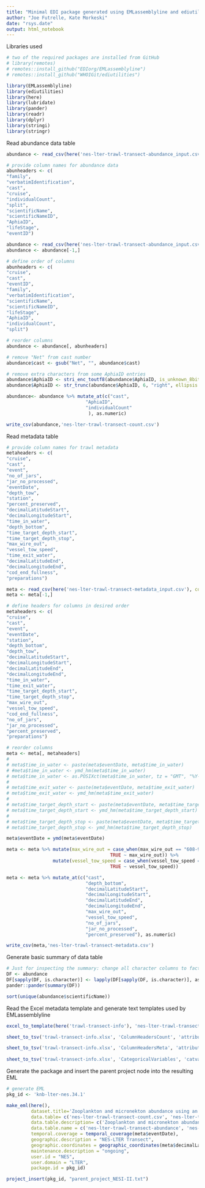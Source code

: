```yaml
---
title: "Minimal EDI package generated using EMLassemblyline and ediutilities"
author: "Joe Futrelle, Kate Morkeski"
date: "rsys.date"
output: html_notebook
---
```


Libraries used

```r
# two of the required packages are installed from GitHub
# library(remotes)
# remotes::install_github("EDIorg/EMLassemblyline")
# remotes::install_github("WHOIGit/ediutilities")

library(EMLassemblyline)
library(ediutilities)
library(here)
library(lubridate)
library(pander)
library(readr)
library(dplyr)
library(stringi)
library(stringr)

```

Read abundance data table

```r

abundance <- read_csv(here('nes-lter-trawl-transect-abundance_input.csv'))

# provide column names for abundance data
abunheaders <- c(
"family",
"verbatimIdentification",
"cast",
"cruise",
"individualCount",
"split",
"scientificName",
"scientificNameID",
"AphiaID",
"lifeStage",
"eventID")

abundance <- read_csv(here('nes-lter-trawl-transect-abundance_input.csv'), col_names = abunheaders)
abundance <- abundance[-1,]

# define order of columns
abunheaders <- c(
"cruise",
"cast",
"eventID",
"family",
"verbatimIdentification",
"scientificName",
"scientificNameID",
"lifeStage",
"AphiaID",
"individualCount",
"split")

# reorder columns 
abundance <- abundance[, abunheaders]

# remove "Net" from cast number
abundance$cast <- gsub("Net", "", abundance$cast)

# remove extra characters from some AphiaID entries
abundance$AphiaID <- stri_enc_toutf8(abundance$AphiaID, is_unknown_8bit = TRUE, validate = TRUE)
abundance$AphiaID <- str_trunc(abundance$AphiaID, 6, "right", ellipsis = "")

abundance<- abundance %>% mutate_at(c("cast", 
                             "AphiaID",
                             "individualCount"
                              ), as.numeric)

write_csv(abundance,'nes-lter-trawl-transect-count.csv')

```

Read metadata table

```r
  
# provide column names for trawl metadata
metaheaders <- c(
"cruise",
"cast",
"event",
"no_of_jars", 
"jar_no_processed",
"eventDate",
"depth_tow",
"station",
"percent_preserved",
"decimalLatitudeStart",
"decimalLongitudeStart",
"time_in_water",
"depth_bottom",
"time_target_depth_start",
"time_target_depth_stop",
"max_wire_out",
"vessel_tow_speed",
"time_exit_water",
"decimalLatitudeEnd",
"decimalLongitudeEnd",
"cod_end_fullness",
"preparations")

meta <- read_csv(here('nes-lter-trawl-transect-metadata_input.csv'), col_names = metaheaders)
meta <- meta[-1,]

# define headers for columns in desired order
metaheaders <- c(
"cruise",
"cast",
"event",
"eventDate",
"station",
"depth_bottom",
"depth_tow",
"decimalLatitudeStart",
"decimalLongitudeStart",
"decimalLatitudeEnd",
"decimalLongitudeEnd",
"time_in_water",
"time_exit_water",
"time_target_depth_start",
"time_target_depth_stop",
"max_wire_out",
"vessel_tow_speed",
"cod_end_fullness",
"no_of_jars", 
"jar_no_processed",
"percent_preserved",
"preparations")

# reorder columns 
meta <- meta[, metaheaders]
# 
# meta$time_in_water <- paste(meta$eventDate, meta$time_in_water)
# #meta$time_in_water <- ymd_hm(meta$time_in_water)
# meta$time_in_water <- as.POSIXct(meta$time_in_water, tz = "GMT", "%Y-%m-%d %H:%M")
# 
# meta$time_exit_water <- paste(meta$eventDate, meta$time_exit_water)
# meta$time_exit_water <- ymd_hm(meta$time_exit_water)
# 
# meta$time_target_depth_start <- paste(meta$eventDate, meta$time_target_depth_start)
# meta$time_target_depth_start <- ymd_hm(meta$time_target_depth_start)
# 
# meta$time_target_depth_stop <- paste(meta$eventDate, meta$time_target_depth_stop)
# meta$time_target_depth_stop <- ymd_hm(meta$time_target_depth_stop)

meta$eventDate = ymd(meta$eventDate)

meta <- meta %>% mutate(max_wire_out = case_when(max_wire_out == "608-928" ~ "928",
                                      TRUE ~ max_wire_out)) %>%
                 mutate(vessel_tow_speed = case_when(vessel_tow_speed == "2-2.3" ~ "2.2",
                                      TRUE ~ vessel_tow_speed))

meta <- meta %>% mutate_at(c("cast",
                             "depth_bottom",
                             "decimalLatitudeStart",
                             "decimalLongitudeStart",
                             "decimalLatitudeEnd",
                             "decimalLongitudeEnd",
                             "max_wire_out",
                             "vessel_tow_speed",
                             "no_of_jars",
                             "jar_no_processed",
                             "percent_preserved"), as.numeric)

write_csv(meta,'nes-lter-trawl-transect-metadata.csv')

```

Generate basic summary of data table

```r
# Just for inspecting the summary: change all character columns to factor
DF <- abundance
DF[sapply(DF, is.character)] <- lapply(DF[sapply(DF, is.character)], as.factor)
pander::pander(summary(DF))

sort(unique(abundance$scientificName))

```

Read the Excel metadata template and generate text templates used by
EMLassemblyline

```r
excel_to_template(here('trawl-transect-info'), 'nes-lter-trawl-transect', rights='CCBY', file_type=".md")

sheet_to_tsv('trawl-transect-info.xlsx', 'ColumnHeadersCount', 'attributes_nes-lter-trawl-transect-count.txt')

sheet_to_tsv('trawl-transect-info.xlsx', 'ColumnHeadersMeta', 'attributes_nes-lter-trawl-transect-metadata.txt')
 
sheet_to_tsv('trawl-transect-info.xlsx', 'CategoricalVariables', 'catvars_nes-lter-trawl-transect-count.txt')           

```
Generate the package and insert the parent project node into the resulting EML

```r
# generate EML
pkg_id <- 'knb-lter-nes.34.1'

make_eml(here(),
         dataset.title='Zooplankton and micronekton abundance using an Isaacs-Kidd Midwater trawl on Northeast U.S. Shelf Long Term Ecological Research (NES-LTER) Transect cruises, ongoing since 2023',
         data.table= c('nes-lter-trawl-transect-count.csv', 'nes-lter-trawl-transect-metadata.csv'),
         data.table.description= c('Zooplankton and micronekton abundance', 'Net tow metadata'),
         data.table.name = c('nes-lter-trawl-transect-abundance', 'nes-lter-trawl-transect-metadata'),
         temporal.coverage = temporal_coverage(meta$eventDate),
         geographic.description = "NES-LTER Transect",
         geographic.coordinates = geographic_coordinates(meta$decimalLatitudeStart, meta$decimalLongitudeStart),
         maintenance.description = "ongoing",
         user.id = "NES",
         user.domain = "LTER",
         package.id = pkg_id)

project_insert(pkg_id, "parent_project_NESI-II.txt")
```
